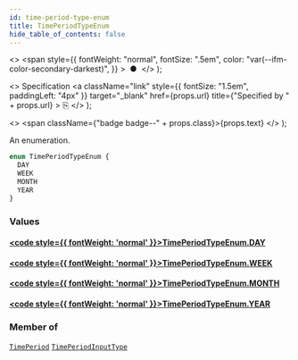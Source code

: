 ```yaml
---
id: time-period-type-enum
title: TimePeriodTypeEnum
hide_table_of_contents: false
---
```


  <>
    <span
      style={{
        fontWeight: "normal",
        fontSize: ".5em",
        color: "var(--ifm-color-secondary-darkest)",
      }}
    >
      &nbsp;●&nbsp;
    </span>
  </>
);

  <>
    Specification
    <a
      className="link"
      style={{ fontSize: "1.5em", paddingLeft: "4px" }}
      target="\_blank"
      href={props.url}
      title={"Specified by " + props.url}
    >
      ⎘
    </a>
  </>
);

  <>
    <span className={"badge badge--" + props.class}>{props.text}</span>
  </>
);

An enumeration.

```graphql
enum TimePeriodTypeEnum {
  DAY
  WEEK
  MONTH
  YEAR
}
```

### Values

#### [<code style={{ fontWeight: 'normal' }}>TimePeriodTypeEnum.<b>DAY</b></code>](#)

>

#### [<code style={{ fontWeight: 'normal' }}>TimePeriodTypeEnum.<b>WEEK</b></code>](#)

>

#### [<code style={{ fontWeight: 'normal' }}>TimePeriodTypeEnum.<b>MONTH</b></code>](#)

>

#### [<code style={{ fontWeight: 'normal' }}>TimePeriodTypeEnum.<b>YEAR</b></code>](#)

>

### Member of

[`TimePeriod`](../../api-reference/miscellaneous/objects/time-period) <Badge class="secondary" text="object"/><Bullet />[`TimePeriodInputType`](../../api-reference/miscellaneous/inputs/time-period-input-type) <Badge class="secondary" text="input"/>
